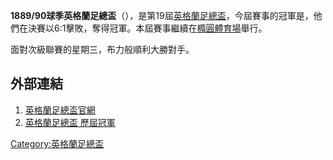 '''1889/90球季英格蘭足總盃'''（{{lang-en|FA Cup}}），是第19屆[[英格蘭足總盃|英格蘭足總盃]]，今屆賽事的冠軍是{{fc|布力般流浪}}，他們在決賽以6:1擊敗{{fc|錫周三|星期三}}，奪得冠軍。本屆賽事繼續在[[橢圓體育場|橢圓體育場]]舉行。

面對次級聯賽的星期三，布力般順利大勝對手。

==外部連結==
#[http://www.thefa.com/thefacup 英格蘭足總盃官網]{{Webarchive|url=https://wayback.archive-it.org/all/20120424194609/http://www.thefa.com/TheFACup |date=2012-04-24 }}
#[http://www.worldfootball.net/winner/eng-fa-cup/ 英格蘭足總盃 歷屆冠軍]{{Wayback|url=http://www.worldfootball.net/winner/eng-fa-cup/ |date=20190102002248 }}

{{英格兰足总杯}}

[[Category:英格蘭足總盃|Category:英格蘭足總盃]]


{{soccer-stub}}